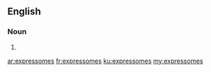 ==English==

===Noun===
{{head|en|plural}}

# {{plural of|expressome|lang=en|nocat=1}}

[[ar:expressomes]]
[[fr:expressomes]]
[[ku:expressomes]]
[[my:expressomes]]